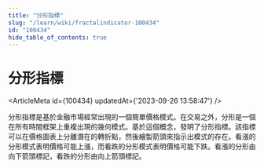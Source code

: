 ```yaml
---
title: "分形指標"
slug: "/learn/wiki/fractalindicator-100434"
id: "100434"
hide_table_of_contents: true
---
```



# 分形指標

<ArticleMeta id={100434} updatedAt={'2023-09-26 13:58:47'} />
<div className='border-solid border-b border-t-0 my-4 border-[var(--ifm-color-gray-300)]' />

分形指標是基於金融市場經常出現的一個簡單價格模式。在交易之外，分形是一個在所有時間框架上重複出現的幾何模式。基於這個概念，發明了分形指標。該指標可以在價格圖表上分離潛在的轉折點，然後繪製箭頭來指示出模式的存在。看漲的分形模式表明價格可能上漲，而看跌的分形模式表明價格可能下跌。看漲的分形由向下箭頭標記，看跌的分形由向上箭頭標記。
